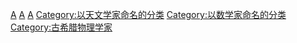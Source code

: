 {{Commonscat|Archimedes}}

[[Category:以科学家命名的分类|A]]
[[Category:以哲学家命名的分类|A]]
[[Category:以古希腊人命名的分类|A]]
[[Category:以天文学家命名的分类|Category:以天文学家命名的分类]]
[[Category:以数学家命名的分类|Category:以数学家命名的分类]]
[[Category:古希腊物理学家|Category:古希腊物理学家]]